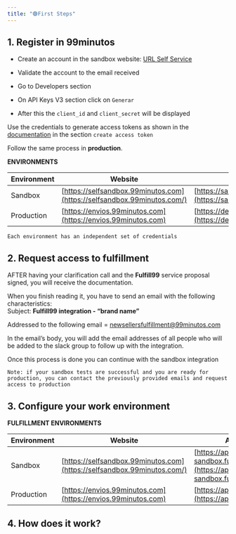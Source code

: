 ```yaml
---
title: "🟢First Steps"
---
```

## 1\. Register in 99minutos

*   Create an account in the sandbox website: [URL Self Service](https://selfsandbox.99minutos.com/)
    
*   Validate the account to the email received
*   Go to Developers section
*   On API Keys V3 section click on `Generar`
*   After this the `client_id` and `client_secret` will be displayed

Use the credentials to generate access tokens as shown in the [documentation](/reference/oauth_token_create)
 in the section `create access token`

Follow the same process in **production**.

**ENVIRONMENTS**

| **Environment** | **Website** | **API url** |
| --- | --- | --- |
| Sandbox | [https://selfsandbox.99minutos.com](https://selfsandbox.99minutos.com/) | [https://sandbox.99minutos.com](https://sandbox.99minutos.com/) |
| Production | [https://envios.99minutos.com](https://envios.99minutos.com) | [https://delivery.99minutos.com](https://delivery.99minutos.com) |

`Each environment has an independent set of credentials`

## 2\. Request access to fulfillment

AFTER having your clarification call and the **Fulfill99** service proposal signed, you will receive the documentation.

When you finish reading it, you have to send an email with the following characteristics:  
Subject: **Fulfill99 integration - “brand name”**

Addressed to the following email = [newsellersfulfillment@99minutos.com](mailto:newsellersfulfillment@99minutos.com)

In the email’s body, you will add the email addresses of all people who will be added to the slack group to follow up with the integration.

Once this process is done you can continue with the sandbox integration

`Note: if your sandbox tests are successful and you are ready for production, you can contact the previously provided emails and request access to production`

## 3\. Configure your work environment

**FULFILLMENT ENVIRONMENTS**

| **Environment** | **Website** | **API url** |
| --- | --- | --- |
| Sandbox | [https://selfsandbox.99minutos.com](https://selfsandbox.99minutos.com/) | [https://api-sandbox.fulfill99.com](https://api-sandbox.fulfill99.com/) |
| Production | [https://envios.99minutos.com](https://envios.99minutos.com) | [https://api.fulfill99.com](https://api.fulfill99.com/) |

## 4\. How does it work?

<img className="block" src="images/files_readme_io/_99f99aa_Fulfillment.png" alt="" />



